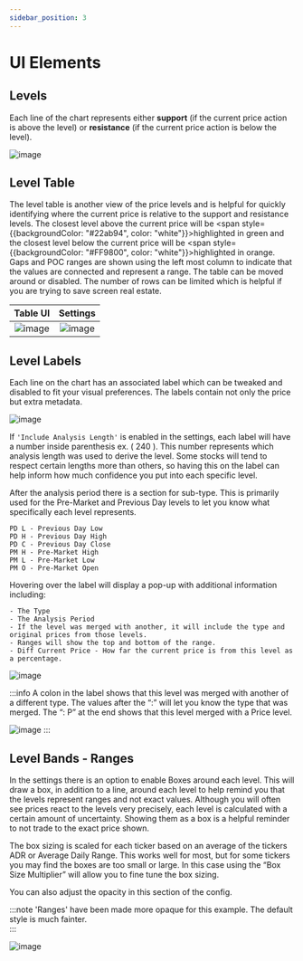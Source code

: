 ```yaml
---
sidebar_position: 3
---
```


# UI Elements

## Levels

Each line of the chart represents either **support** (if the current price action is above the level) or **resistance** (if the current price action is below the level). 

![image](_media/ui/support_vs_resistance.png ':size=100%')


## Level Table

The level table is another view of the price levels and is helpful for quickly identifying where the current price is relative to the support and resistance levels. The closest level above the current price will be <span style={{backgroundColor: "#22ab94", color: "white"}}>highlighted in green</span> and the closest level below the current price will be <span style={{backgroundColor: "#FF9800", color: "white"}}>highlighted in orange</span>. Gaps and POC ranges are shown using the left most column to indicate that the values are connected and represent a range. The table can be moved around or disabled. The number of rows can be limited which is helpful if you are trying to save screen real estate. 

Table UI                   |  Settings
:-------------------------:|:-------------------------:
![image](_media/ui/table.png) |  ![image](_media/ui/table_settings.png )


## Level Labels

Each line on the chart has an associated label which can be tweaked and disabled to fit your visual preferences.  The labels contain not only the price but extra metadata.

![image](_media/ui/labels.png)

If `'Include Analysis Length'` is enabled in the settings, each label will have a number inside parenthesis ex. ( 240 ). This number represents which analysis length was used to derive the level.  Some stocks will tend to respect certain lengths more than others, so having this on the label can help inform how much confidence you put into each specific level.

After the analysis period there is a section for sub-type. This is primarily used for the Pre-Market and Previous Day levels to let you know what specifically each level represents.  

```
PD L - Previous Day Low
PD H - Previous Day High
PD C - Previous Day Close
PM H - Pre-Market High
PM L - Pre-Market Low
PM O - Pre-Market Open
```  
  
Hovering over the label will display a pop-up with additional information including:

```
- The Type
- The Analysis Period
- If the level was merged with another, it will include the type and original prices from those levels.
- Ranges will show the top and bottom of the range.
- Diff Current Price - How far the current price is from this level as a percentage.
```

![image](_media/ui/label_hover.png ':size=400')


:::info
 A colon in the label shows that this level was merged with another of a different type. The values after the “:” will let you know the type that was merged. The “: P” at the end shows that this level merged with a Price level.

![image](_media/ui/label_merged.png ':size=300')
:::

## Level Bands - Ranges

In the settings there is an option to enable Boxes around each level.  This will draw a box, in addition to a line, around each level to help remind you that the levels represent ranges and not exact values. Although you will often see prices react to the levels very precisely, each level is calculated with a certain amount of uncertainty. Showing them as a box is a helpful reminder to not trade to the exact price shown.

The box sizing is scaled for each ticker based on an average of the tickers ADR or Average Daily Range. This works well for most, but for some tickers you may find the boxes are too small or large. In this case using the “Box Size Multiplier” will allow you to fine tune the box sizing.

You can also adjust the opacity in this section of the config.

:::note
'Ranges' have been made more opaque for this example. The default style is much fainter.  
:::

![image](_media/ui/range_boxes.png ':size=100%')